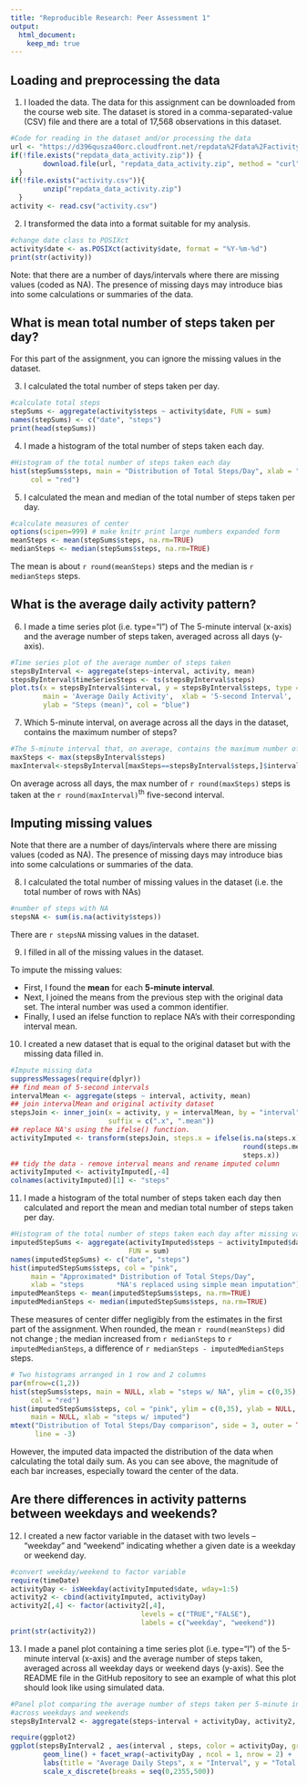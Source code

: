```yaml
---
title: "Reproducible Research: Peer Assessment 1"
output: 
  html_document:
    keep_md: true
---
```


## Loading and preprocessing the data

1. I loaded the data. The data for this assignment can be downloaded from the 
course web site. The dataset is stored in a comma-separated-value (CSV) file and 
there are a total of 17,568 observations in this dataset.

```r
#Code for reading in the dataset and/or processing the data
url <- "https://d396qusza40orc.cloudfront.net/repdata%2Fdata%2Factivity.zip"
if(!file.exists("repdata_data_activity.zip")) {
        download.file(url, "repdata_data_activity.zip", method = "curl")
  }
if(!file.exists("activity.csv")){
        unzip("repdata_data_activity.zip")
  }
activity <- read.csv("activity.csv")
```

2. I transformed the data into a format suitable for my analysis.

```r
#change date class to POSIXct
activity$date <- as.POSIXct(activity$date, format = "%Y-%m-%d")
print(str(activity))
```

Note: that there are a number of days/intervals where there are missing values 
(coded as \color{red}{\verb|NA|}NA). The presence of missing days may introduce 
bias into some calculations or summaries of the data.


## What is mean total number of steps taken per day?

For this part of the assignment, you can ignore the missing values in the 
dataset.

3. I calculated the total number of steps taken per day.

```r
#calculate total steps
stepSums <- aggregate(activity$steps ~ activity$date, FUN = sum)
names(stepSums) <- c("date", "steps")
print(head(stepSums))
```

4. I made a histogram of the total number of steps taken each day.

```r
#Histogram of the total number of steps taken each day
hist(stepSums$steps, main = "Distribution of Total Steps/Day", xlab = "Steps",
     col = "red")
```

5. I calculated the mean and median of the total number of steps taken per day.

```r
#calculate measures of center
options(scipen=999) # make knitr print large numbers expanded form
meanSteps <- mean(stepSums$steps, na.rm=TRUE)
medianSteps <- median(stepSums$steps, na.rm=TRUE)
```

The mean is about `r round(meanSteps)` steps and the median is
`r medianSteps` steps.


## What is the average daily activity pattern?

6. I made a time series plot (i.e. \color{red}{\verb|type = "l"|}type="l") of
The 5-minute interval (x-axis) and the average number of steps taken, averaged
across all days (y-axis).

```r
#Time series plot of the average number of steps taken
stepsByInterval <- aggregate(steps~interval, activity, mean)
stepsByInterval$timeSeriesSteps <- ts(stepsByInterval$steps)
plot.ts(x = stepsByInterval$interval, y = stepsByInterval$steps, type = "l",
        main = 'Average Daily Activity',  xlab = '5-second Interval', 
        ylab = "Steps (mean)", col = "blue")
```

7. Which 5-minute interval, on average across all the days in the dataset,
contains the maximum number of steps?

```r
#The 5-minute interval that, on average, contains the maximum number of steps
maxSteps <- max(stepsByInterval$steps)
maxInterval<-stepsByInterval[maxSteps==stepsByInterval$steps,]$interval
```

On average across all days, the max number of `r round(maxSteps)` steps is taken at the
`r round(maxInterval)`^th^ five-second interval.


## Imputing missing values
Note that there are a number of days/intervals where there are missing values 
(coded as \color{red}{\verb|NA|}NA). The presence of missing days may introduce 
bias into some calculations or summaries of the data.

8. I calculated the total number of missing values in the dataset (i.e. the
total number of rows with \color{red}{\verb|NA|}NAs)
```r
#number of steps with NA
stepsNA <- sum(is.na(activity$steps)) 
```
There are `r stepsNA` missing values in the dataset.

9. I filled in all of the missing values in the dataset.

To impute the missing values:

* First, I found the **mean** for each **5-minute interval**.
* Next, I joined the means from the previous step with the original data set. 
The interal number was used a common identifier.
* Finally, I used an ifelse function to replace NA's with their corresponding 
interval mean.

10. I created a new dataset that is equal to the original dataset but with the 
missing data filled in.

```r
#Impute missing data
suppressMessages(require(dplyr))
## find mean of 5-second intervals
intervalMean <- aggregate(steps ~ interval, activity, mean)
## join intervalMean and original activity dataset
stepsJoin <- inner_join(x = activity, y = intervalMean, by = "interval",
                        suffix = c(".x", ".mean"))
## replace NA's using the ifelse() function.
activityImputed <- transform(stepsJoin, steps.x = ifelse(is.na(steps.x), 
                                                         round(steps.mean, 0), 
                                                         steps.x))
## tidy the data - remove interval means and rename imputed column
activityImputed <- activityImputed[,-4]
colnames(activityImputed)[1] <- "steps"
```

11. I made a histogram of the total number of steps taken each day then 
calculated and report the mean and median total number of steps taken per day.

```r
#Histogram of the total number of steps taken each day after missing values are imputed
imputedStepSums <- aggregate(activityImputed$steps ~ activityImputed$date, 
                             FUN = sum)
names(imputedStepSums) <- c("date", "steps")
hist(imputedStepSums$steps, col = "pink",
     main = "Approximated* Distribution of Total Steps/Day",
     xlab = "steps        *NA's replaced using simple mean imputation")
imputedMeanSteps <- mean(imputedStepSums$steps, na.rm=TRUE)
imputedMedianSteps <- median(imputedStepSums$steps, na.rm=TRUE)
```

These measures of center differ negligibly from the estimates in the first
part of the assignment. When rounded, the mean `r round(meanSteps)` did not 
change ; the median increased from `r medianSteps` to `r imputedMedianSteps`, a 
difference of `r medianSteps - imputedMedianSteps` steps.

```r
# Two histograms arranged in 1 row and 2 columns
par(mfrow=c(1,2))
hist(stepSums$steps, main = NULL, xlab = "steps w/ NA", ylim = c(0,35), 
     col = "red")
hist(imputedStepSums$steps, col = "pink", ylim = c(0,35), ylab = NULL,
     main = NULL, xlab = "steps w/ imputed")
mtext("Distribution of Total Steps/Day comparison", side = 3, outer = TRUE,
      line = -3)
```

However, the imputed data impacted the distribution of the data when calculating
the total daily sum. As you can see above, the magnitude of each bar increases,
especially toward the center of the data.


## Are there differences in activity patterns between weekdays and weekends?

12. I created a new factor variable in the dataset with two levels – “weekday”
and “weekend” indicating whether a given date is a weekday or weekend day.

```r
#convert weekday/weekend to factor variable
require(timeDate)
activityDay <- isWeekday(activityImputed$date, wday=1:5)
activity2 <- cbind(activityImputed, activityDay)
activity2[,4] <- factor(activity2[,4],
                                levels = c("TRUE","FALSE"), 
                                labels = c("weekday", "weekend"))
print(str(activity2))
```

13. I made a panel plot containing a time series plot 
(i.e. \color{red}{\verb|type = "l"|}type="l") of the 5-minute interval (x-axis) 
and the average number of steps taken, averaged across all weekday days or 
weekend days (y-axis). See the README file in the GitHub repository to see an 
example of what this plot should look like using simulated data.

```r
#Panel plot comparing the average number of steps taken per 5-minute interval 
#across weekdays and weekends
stepsByInterval2 <- aggregate(steps~interval + activityDay, activity2, mean)

require(ggplot2)
ggplot(stepsByInterval2 , aes(interval , steps, color = activityDay, group = 1)) +
        geom_line() + facet_wrap(~activityDay , ncol = 1, nrow = 2) +
        labs(title = "Average Daily Steps", x = "Interval", y = "Total Steps/Day") +
        scale_x_discrete(breaks = seq(0,2355,500))
```
